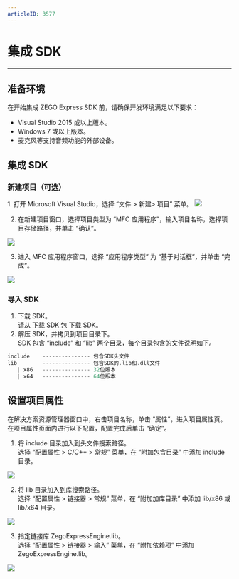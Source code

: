```yaml
---
articleID: 3577
---
```

# 集成 SDK

- - -


## 准备环境
在开始集成 ZEGO Express SDK 前，请确保开发环境满足以下要求：
- Visual Studio 2015 或以上版本。
- Windows 7 或以上版本。
- 麦克风等支持音频功能的外部设备。

## 集成 SDK
### 新建项目（可选）

<Accordion title="此步骤以如何创建新项目为例，如果是集成到已有项目，可忽略此步。" defaultOpen="false">
1. 打开 Microsoft Visual Studio，选择 “文件 > 新建> 项目” 菜单。 

<Frame width="512" height="auto" caption=""><img src="https://storage.zego.im/sdk-doc/dev/Pics/Windows/ZegoExpressEngine/Common/add_project_1.png" /></Frame> 
 
2. 在新建项目窗口，选择项目类型为 “MFC 应用程序”，输入项目名称，选择项目存储路径，并单击 “确认”。 
 
<Frame width="512" height="auto" caption=""><img src="https://storage.zego.im/sdk-doc/dev/Pics/Windows/ZegoExpressEngine/Common/add_project_2.png" /></Frame>

3. 进入 MFC 应用程序窗口，选择 “应用程序类型” 为 “基于对话框”，并单击 “完成”。
  
<Frame width="512" height="auto" caption=""><img src="https://storage.zego.im/sdk-doc/dev/Pics/Windows/ZegoExpressEngine/Common/add_project_3.png" /></Frame>
</Accordion>  

### 导入 SDK
1. 下载 SDK。  
    请从 [下载 SDK 包](https://doc-zh.zego.im/article/3566) 下载 SDK。  
2. 解压 SDK，并拷贝到项目目录下。    
   SDK 包含 “include” 和 “lib” 两个目录，每个目录包含的文件说明如下。
```cpp
include    --------------- 包含SDK头文件
lib        --------------- 包含SDK的.lib和.dll文件
   | x86   --------------- 32位版本
   | x64   --------------- 64位版本
```  

## 设置项目属性
在解决方案资源管理器窗口中，右击项目名称，单击 “属性”，进入项目属性页。在项目属性页面内进行以下配置，配置完成后单击 “确定”。

1. 将 include 目录加入到头文件搜索路径。    
选择 “配置属性 > C/C++ > 常规” 菜单，在 “附加包含目录” 中添加 include 目录。 
 
<Frame width="512" height="auto" caption=""><img src="https://storage.zego.im/sdk-doc/dev/Pics/Windows/ZegoExpressEngine/Common/project_property_1.png" /></Frame>

2. 将 lib 目录加入到库搜索路径。  
选择 “配置属性 > 链接器 > 常规” 菜单，在 “附加加库目录” 中添加 lib/x86 或 lib/x64 目录。
  
<Frame width="512" height="auto" caption=""><img src="https://storage.zego.im/sdk-doc/dev/Pics/Windows/ZegoExpressEngine/Common/project_property_2.png" /></Frame>

3. 指定链接库 ZegoExpressEngine.lib。   
选择 “配置属性 > 链接器 > 输入” 菜单，在 “附加依赖项” 中添加 ZegoExpressEngine.lib。
  
<Frame width="512" height="auto" caption=""><img src="https://storage.zego.im/sdk-doc/dev/Pics/Windows/ZegoExpressEngine/Common/project_property_3.png" /></Frame>
